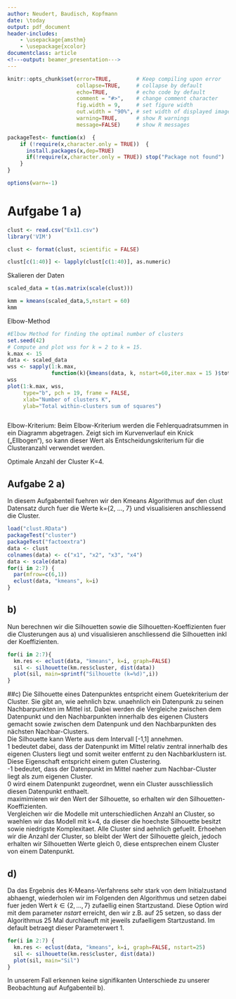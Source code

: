 ```yaml
---
author: Neudert, Baudisch, Kopfmann
date: \today
output: pdf_document
header-includes: 
    - \usepackage{amsthm}
    - \usepackage{xcolor}
documentclass: article
<!---output: beamer_presentation--->
---
```






<!--- Below are global settings for knitr. You can override any of them by adding the changes to individual chunks --->

```r
knitr::opts_chunk$set(error=TRUE,        # Keep compiling upon error
                      collapse=TRUE,     # collapse by default
                      echo=TRUE,         # echo code by default
                      comment = "#>",    # change comment character
                      fig.width = 9,     # set figure width
                      out.width = "90%", # set width of displayed images
                      warning=TRUE,      # show R warnings
                      message=FALSE)     # show R messages

packageTest<- function(x)  {
    if (!require(x,character.only = TRUE))  {
      install.packages(x,dep=TRUE)
      if(!require(x,character.only = TRUE)) stop("Package not found")
    }
}

options(warn=-1)
```


<!--- Solution Region --->
<style>
#solution {
  background-color: #8FBC8F;
  border-style: solid;
  border-color: blue;
  margin-left: 20px;
  margin-bottom: 15px;
  padding: 5px;
}
</style>



<!---**Wintersemester 2016 |Studiengang Data Science | Hochschule Darmstadt **--->




\theoremstyle{break}
\newtheorem{auf}{Aufgabe}

\newcommand{\R}{{\sffamily R} }

\begin{centering}
%\vspace{-2 cm}
\Huge
{\bf Uebung 11}\\
\Large
Multivariate Statistik\\
\normalsize
SoSe 2019\\
Antje Jahn (FBMN, h\_da)\\
Neudert, Baudisch, Kopfmann\\
\end{centering}

# Aufgabe 1 a)
```r

clust <- read.csv("Ex11.csv")
library('VIM')

```


```r
clust <- format(clust, scientific = FALSE)
```


```r
clust[c(1:40)] <- lapply(clust[c(1:40)], as.numeric)
```


Skalieren der Daten
```r
scaled_data = t(as.matrix(scale(clust)))
```



```r
kmm = kmeans(scaled_data,5,nstart = 60) 
kmm
```


Elbow-Method
```r
#Elbow Method for finding the optimal number of clusters
set.seed(42)
# Compute and plot wss for k = 2 to k = 15.
k.max <- 15
data <- scaled_data
wss <- sapply(1:k.max, 
              function(k){kmeans(data, k, nstart=60,iter.max = 15 )$tot.withinss})
wss
plot(1:k.max, wss,
     type="b", pch = 19, frame = FALSE, 
     xlab="Number of clusters K",
     ylab="Total within-clusters sum of squares")



```
Elbow-Kriterium: Beim Elbow-Kriterium werden die Fehlerquadratsummen in ein Diagramm abgetragen. Zeigt sich im Kurvenverlauf ein Knick
(„Ellbogen“), so kann dieser Wert als Entscheidungskriterium für die Clusteranzahl verwendet werden. 

Optimale Anzahl der Cluster K=4.

## Aufgabe 2 a)
In diesem Aufgabenteil fuehren wir den Kmeans Algorithmus auf den clust Datensatz durch fuer die Werte k={2, ..., 7} und visualisieren anschliessend die Cluster.
```r
load("clust.RData")
packageTest("cluster")
packageTest("factoextra")
data <- clust
colnames(data) <- c("x1", "x2", "x3", "x4")
data <- scale(data)
for(i in 2:7) {
  par(mfrow=c(6,1))
  eclust(data, "kmeans", k=i)
}
```

## b)
Nun berechnen wir die Silhouetten sowie die Silhouetten-Koeffizienten fuer die Clusterungen aus a) und visualisieren anschliessend die Silhouetten inkl der Koeffizienten.
```r
for(i in 2:7){
  km.res <- eclust(data, "kmeans", k=i, graph=FALSE)
  sil <- silhouette(km.res$cluster, dist(data))
  plot(sil, main=sprintf("Silhouette (k=%d)",i))
}

```


##c)
Die Silhouette eines Datenpunktes entspricht einem Guetekriterium der Cluster. Sie gibt an, wie aehnlich bzw. unaehnlich ein Datenpunk zu seinen Nachbarpunkten im Mittel ist. Dabei werden die Vergleiche zwischen dem Datenpunkt und den Nachbarpunkten innerhalb des eigenen Clusters gemacht sowie zwischen dem Datenpunk und den Nachbarpunkten des nächsten Nachbar-Clusters.  
Die Silhouette kann Werte aus dem Intervall [-1,1] annehmen.  
1 bedeutet dabei, dass der Datenpunkt im Mittel relativ zentral innerhalb des eigenen Clusters liegt und somit weiter entfernt zu den Nachbarklustern ist. Diese Eigenschaft entspricht einem guten Clustering.  
-1 bedeutet, dass der Datenpunkt im Mittel naeher zum Nachbar-Cluster liegt als zum eigenen Cluster.  
0 wird einem Datenpunkt zugeordnet, wenn ein Cluster ausschliesslich diesen Datenpunkt enthaelt.  
maximimieren wir den Wert der Silhouette, so erhalten wir den Silhouetten-Koeffizienten.  
Vergleichen wir die Modelle mit unterschiedlichen Anzahl an Cluster, so waehlen wir das Modell mit k=4, da dieser die hoechste Silhouette besitzt sowie niedrigste Komplexitaet. Alle Cluster sind aehnlich gefuellt. Erhoehen wir die Anzahl der Cluster, so bleibt der Wert der Silhouette gleich, jedoch erhalten wir Silhouetten Werte gleich 0, diese entsprechen einem Cluster von einem Datenpunkt.


## d)
Da das Ergebnis des K-Means-Verfahrens sehr stark von dem Initialzustand abhaengt, wiederholen wir im Folgenden den Algorithmus und setzen dabei fuer jeden Wert $k \in \{2, ..., 7\}$ zufaellig einen Startzustand. Diese Option wird mit dem parameter $nstart$ erreicht, den wir z.B. auf 25 setzen, so dass der Algorithmus 25 Mal durchlaeuft mit jeweils zufaelligem Startzustand. Im default betraegt dieser Parameterwert 1.
```r
for(i in 2:7) {
  km.res <- eclust(data, "kmeans", k=i, graph=FALSE, nstart=25)
  sil <- silhouette(km.res$cluster, dist(data))
  plot(sil, main="Sil")
}
```
In unserem Fall erkennen keine signifikanten Unterschiede zu unserer Beobachtung auf Aufgabenteil b).


